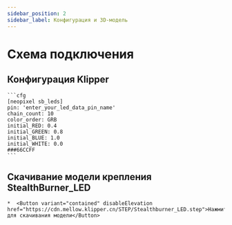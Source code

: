 ```yaml
---
sidebar_position: 2
sidebar_label: Конфигурация и 3D-модель
---
```



# Схема подключения

## Конфигурация Klipper

    ```cfg
    [neopixel sb_leds]
    pin: 'enter_your_led_data_pin_name'
    chain_count: 10
    color_order: GRB
    initial_RED: 0.4
    initial_GREEN: 0.8
    initial_BLUE: 1.0
    initial_WHITE: 0.0
    ###66CCFF
    ```

## Скачивание модели крепления StealthBurner_LED

    *  <Button variant="contained" disableElevation href="https://cdn.mellow.klipper.cn/STEP/Stealthburner_LED.step">Нажмите для скачивания модели</Button>

